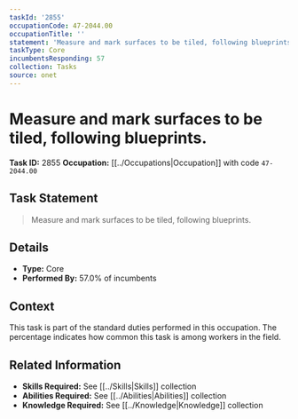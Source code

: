 ```yaml
---
taskId: '2855'
occupationCode: 47-2044.00
occupationTitle: ''
statement: 'Measure and mark surfaces to be tiled, following blueprints.'
taskType: Core
incumbentsResponding: 57
collection: Tasks
source: onet
---
```

# Measure and mark surfaces to be tiled, following blueprints.

**Task ID:** 2855
**Occupation:** [[../Occupations|Occupation]] with code `47-2044.00`

## Task Statement

> Measure and mark surfaces to be tiled, following blueprints.

## Details

- **Type:** Core
- **Performed By:** 57.0% of incumbents

## Context

This task is part of the standard duties performed in this occupation. The percentage indicates how common this task is among workers in the field.

## Related Information

- **Skills Required:** See [[../Skills|Skills]] collection
- **Abilities Required:** See [[../Abilities|Abilities]] collection
- **Knowledge Required:** See [[../Knowledge|Knowledge]] collection
